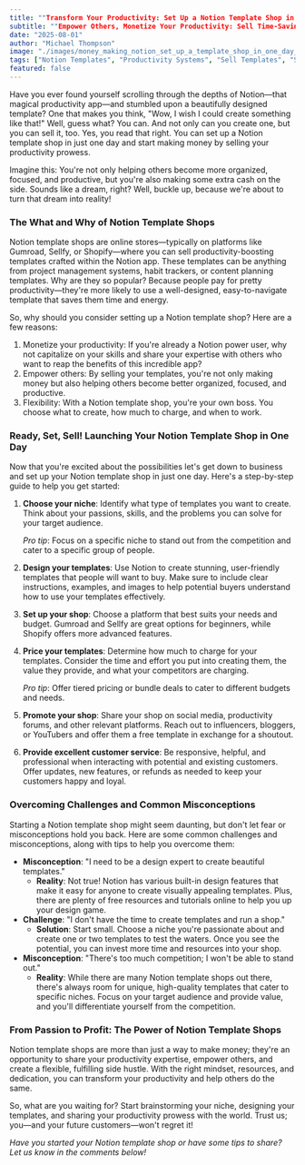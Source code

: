 ```yaml
---
title: ""Transform Your Productivity: Set Up a Notion Template Shop in One Day and Start Selling Smart, Proven Systems""
subtitle: ""Empower Others, Monetize Your Productivity: Sell Time-Saving Notion Templates Today!""
date: "2025-08-01"
author: "Michael Thompson"
image: "./images/money_making_notion_set_up_a_template_shop_in_one_day__people_pay_for_pretty_productivitysell_ready-made_systems_3187e429.jpg"
tags: ["Notion Templates", "Productivity Systems", "Sell Templates", "Setup Guide"]
featured: false
---
```


Have you ever found yourself scrolling through the depths of Notion—that magical productivity app—and stumbled upon a beautifully designed template? One that makes you think, "Wow, I wish I could create something like that!" Well, guess what? You can. And not only can you create one, but you can sell it, too. Yes, you read that right. You can set up a Notion template shop in just one day and start making money by selling your productivity prowess.

Imagine this: You're not only helping others become more organized, focused, and productive, but you're also making some extra cash on the side. Sounds like a dream, right? Well, buckle up, because we're about to turn that dream into reality!

### The What and Why of Notion Template Shops

Notion template shops are online stores—typically on platforms like Gumroad, Sellfy, or Shopify—where you can sell productivity-boosting templates crafted within the Notion app. These templates can be anything from project management systems, habit trackers, or content planning templates. Why are they so popular? Because people pay for pretty productivity—they're more likely to use a well-designed, easy-to-navigate template that saves them time and energy.

So, why should you consider setting up a Notion template shop? Here are a few reasons:

1. Monetize your productivity: If you're already a Notion power user, why not capitalize on your skills and share your expertise with others who want to reap the benefits of this incredible app?
2. Empower others: By selling your templates, you're not only making money but also helping others become better organized, focused, and productive.
3. Flexibility: With a Notion template shop, you're your own boss. You choose what to create, how much to charge, and when to work.

### Ready, Set, Sell! Launching Your Notion Template Shop in One Day

Now that you're excited about the possibilities let's get down to business and set up your Notion template shop in just one day. Here's a step-by-step guide to help you get started:

1. **Choose your niche**: Identify what type of templates you want to create. Think about your passions, skills, and the problems you can solve for your target audience.

   *Pro tip*: Focus on a specific niche to stand out from the competition and cater to a specific group of people.

2. **Design your templates**: Use Notion to create stunning, user-friendly templates that people will want to buy. Make sure to include clear instructions, examples, and images to help potential buyers understand how to use your templates effectively.

3. **Set up your shop**: Choose a platform that best suits your needs and budget. Gumroad and Sellfy are great options for beginners, while Shopify offers more advanced features.

4. **Price your templates**: Determine how much to charge for your templates. Consider the time and effort you put into creating them, the value they provide, and what your competitors are charging.

   *Pro tip*: Offer tiered pricing or bundle deals to cater to different budgets and needs.

5. **Promote your shop**: Share your shop on social media, productivity forums, and other relevant platforms. Reach out to influencers, bloggers, or YouTubers and offer them a free template in exchange for a shoutout.

6. **Provide excellent customer service**: Be responsive, helpful, and professional when interacting with potential and existing customers. Offer updates, new features, or refunds as needed to keep your customers happy and loyal.

### Overcoming Challenges and Common Misconceptions

Starting a Notion template shop might seem daunting, but don't let fear or misconceptions hold you back. Here are some common challenges and misconceptions, along with tips to help you overcome them:

* **Misconception**: "I need to be a design expert to create beautiful templates."
  + **Reality**: Not true! Notion has various built-in design features that make it easy for anyone to create visually appealing templates. Plus, there are plenty of free resources and tutorials online to help you up your design game.
* **Challenge**: "I don't have the time to create templates and run a shop."
  + **Solution**: Start small. Choose a niche you're passionate about and create one or two templates to test the waters. Once you see the potential, you can invest more time and resources into your shop.
* **Misconception**: "There's too much competition; I won't be able to stand out."
  + **Reality**: While there are many Notion template shops out there, there's always room for unique, high-quality templates that cater to specific niches. Focus on your target audience and provide value, and you'll differentiate yourself from the competition.

### From Passion to Profit: The Power of Notion Template Shops

Notion template shops are more than just a way to make money; they're an opportunity to share your productivity expertise, empower others, and create a flexible, fulfilling side hustle. With the right mindset, resources, and dedication, you can transform your productivity and help others do the same.

So, what are you waiting for? Start brainstorming your niche, designing your templates, and sharing your productivity prowess with the world. Trust us; you—and your future customers—won't regret it!

*Have you started your Notion template shop or have some tips to share? Let us know in the comments below!*